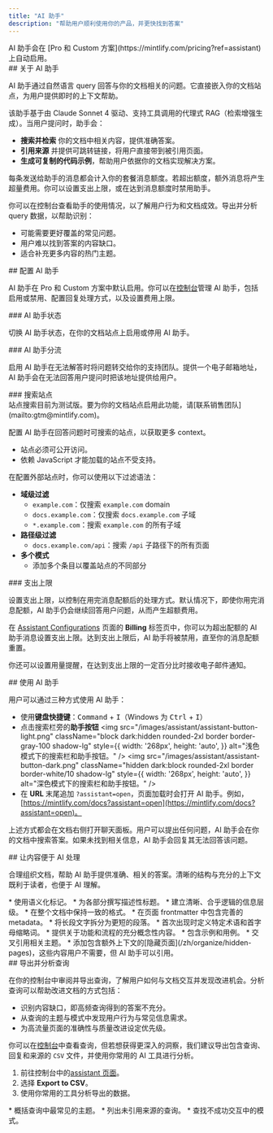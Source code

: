 ```yaml
---
title: "AI 助手"
description: "帮助用户顺利使用你的产品，并更快找到答案"
---
```


<Info>
  AI 助手会在 [Pro 和 Custom 方案](https://mintlify.com/pricing?ref=assistant) 上自动启用。
</Info>

<div id="about-the-assistant">
  ## 关于 AI 助手
</div>

AI 助手通过自然语言 query 回答与你的文档相关的问题。它直接嵌入你的文档站点，为用户提供即时的上下文帮助。

该助手基于由 Claude Sonnet 4 驱动、支持工具调用的代理式 RAG（检索增强生成）。当用户提问时，助手会：

* **搜索并检索** 你的文档中相关内容，提供准确答案。
* **引用来源** 并提供可跳转链接，将用户直接带到被引用页面。
* **生成可复制的代码示例**，帮助用户依据你的文档实现解决方案。

每条发送给助手的消息都会计入你的套餐消息额度。若超出额度，额外消息将产生超量费用。你可以设置支出上限，或在达到消息额度时禁用助手。

你可以在控制台查看助手的使用情况，以了解用户行为和文档成效。导出并分析 query 数据，以帮助识别：

* 可能需要更好覆盖的常见问题。
* 用户难以找到答案的内容缺口。
* 适合补充更多内容的热门主题。

<div id="configuring-the-assistant">
  ## 配置 AI 助手
</div>

AI 助手在 Pro 和 Custom 方案中默认启用。你可以在[控制台](https://dashboard.mintlify.com/products/assistant/settings)管理 AI 助手，包括启用或禁用、配置回复处理方式，以及设置费用上限。

<div id="assistant-status">
  ### AI 助手状态
</div>

切换 AI 助手状态，在你的文档站点上启用或停用 AI 助手。

<div id="assistant-deflection">
  ### AI 助手分流
</div>

启用 AI 助手在无法解答时将问题转交给你的支持团队。提供一个电子邮箱地址，AI 助手会在无法回答用户提问时把该地址提供给用户。

<div id="search-sites">
  ### 搜索站点
</div>

<Note>
  站点搜索目前为测试版。要为你的文档站点启用此功能，请[联系销售团队](mailto:gtm@mintlify.com)。
</Note>

配置 AI 助手在回答问题时可搜索的站点，以获取更多 context。

* 站点必须可公开访问。
* 依赖 JavaScript 才能加载的站点不受支持。

在配置外部站点时，你可以使用以下过滤语法：

* **域级过滤**
  * `example.com`：仅搜索 `example.com` domain
  * `docs.example.com`：仅搜索 `docs.example.com` 子域
  * `*.example.com`：搜索 `example.com` 的所有子域
* **路径级过滤**
  * `docs.example.com/api`：搜索 `/api` 子路径下的所有页面
* **多个模式**
  * 添加多个条目以覆盖站点的不同部分

<div id="spend-limit">
  ### 支出上限
</div>

设置支出上限，以控制在用完消息配额后的处理方式。默认情况下，即使你用完消息配额，AI 助手仍会继续回答用户问题，从而产生超额费用。

在 [Assistant Configurations](https://dashboard.mintlify.com/products/assistant/settings) 页面的 **Billing** 标签页中，你可以为超出配额的 AI 助手消息设置支出上限。达到支出上限后，AI 助手将被禁用，直至你的消息配额重置。

你还可以设置用量提醒，在达到支出上限的一定百分比时接收电子邮件通知。

<div id="using-the-assistant">
  ## 使用 AI 助手
</div>

用户可以通过三种方式使用 AI 助手：

* 使用**键盘快捷键**：<kbd>Command</kbd> + <kbd>I</kbd>（Windows 为 <kbd>Ctrl</kbd> + <kbd>I</kbd>）
* 点击搜索栏旁的**助手按钮**
  <img
    src="/images/assistant/assistant-button-light.png"
    className="block dark:hidden rounded-2xl border border-gray-100 shadow-lg"
    style={{
    width: '268px',
    height: 'auto',
  }}
    alt="浅色模式下的搜索栏和助手按钮。"
  />
  <img
    src="/images/assistant/assistant-button-dark.png"
    className="hidden dark:block rounded-2xl border border-white/10 shadow-lg"
    style={{
    width: '268px',
    height: 'auto',
  }}
    alt="深色模式下的搜索栏和助手按钮。"
  />
* 在 **URL** 末尾追加 `?assistant=open`，页面加载时会打开 AI 助手。例如，[https://mintlify.com/docs?assistant=open](https://mintlify.com/docs?assistant=open)。

上述方式都会在文档右侧打开聊天面板。用户可以提出任何问题，AI 助手会在你的文档中搜索答案。如果未找到相关信息，AI 助手会回复其无法回答该问题。

<div id="making-content-ai-ingestible">
  ## 让内容便于 AI 处理
</div>

合理组织文档，帮助 AI 助手提供准确、相关的答案。清晰的结构与充分的上下文既利于读者，也便于 AI 理解。

<Card title="结构与组织">
  * 使用语义化标记。
  * 为各部分撰写描述性标题。
  * 建立清晰、合乎逻辑的信息层级。
  * 在整个文档中保持一致的格式。
  * 在页面 frontmatter 中包含完善的 metadata。
  * 将长段文字拆分为更短的段落。
</Card>

<Card title="Context">
  * 首次出现时定义特定术语和首字母缩略词。
  * 提供关于功能和流程的充分概念性内容。
  * 包含示例和用例。
  * 交叉引用相关主题。
  * 添加包含额外上下文的[隐藏页面](/zh/organize/hidden-pages)，这些内容用户不需要，但 AI 助手可以引用。
</Card>

<div id="exporting-and-analyzing-queries">
  ## 导出并分析查询
</div>

在你的控制台中审阅并导出查询，了解用户如何与文档交互并发现改进机会。分析查询可以帮助改进文档的方式包括：

* 识别内容缺口，即高频查询得到的答案不充分。
* 从查询的主题与模式中发现用户行为与常见信息需求。
* 为高流量页面的准确性与质量改进设定优先级。

你可以在[控制台](https://dashboard.mintlify.com/products/assistant)中查看查询，但若想获得更深入的洞察，我们建议导出包含查询、回复和来源的 `CSV` 文件，并使用你常用的 AI 工具进行分析。

1. 前往控制台中的[assistant 页面](https://dashboard.mintlify.com/products/assistant)。
2. 选择 **Export to CSV**。
3. 使用你常用的工具分析导出的数据。

<Card title="示例分析提示">
  * 概括查询中最常见的主题。
  * 列出未引用来源的查询。
  * 查找不成功交互中的模式。
</Card>